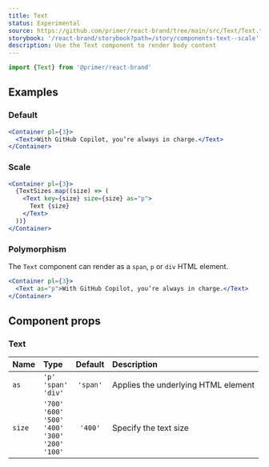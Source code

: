 ```yaml
---
title: Text
status: Experimental
source: https://github.com/primer/react-brand/tree/main/src/Text/Text.tsx
storybook: '/react-brand/storybook?path=/story/components-text--scale'
description: Use the Text component to render body content
---
```



```js
import {Text} from '@primer/react-brand'
```

## Examples

### Default

```jsx live
<Container pl={3}>
  <Text>With GitHub Copilot, you’re always in charge.</Text>
</Container>
```

### Scale

```jsx live
<Container pl={3}>
  {TextSizes.map((size) => (
    <Text key={size} size={size} as="p">
      Text {size}
    </Text>
  ))}
</Container>
```

### Polymorphism

The `Text` component can render as a `span`, `p` or `div` HTML element.

```jsx live
<Container pl={3}>
  <Text as="p">With GitHub Copilot, you’re always in charge.</Text>
</Container>
```

## Component props

### Text

| Name   | Type                                                                                   | Default  | Description                         |
| :----- | :------------------------------------------------------------------------------------- | :------: | :---------------------------------- |
| `as`   | `'p'`<br /> `'span'`<br /> `'div'`                                                     | `'span'` | Applies the underlying HTML element |
| `size` | `'700'`<br />`'600'`<br />`'500'`<br />`'400'`<br />`'300'`<br />`'200'`<br />`'100' ` | `'400'`  | Specify the text size               |
